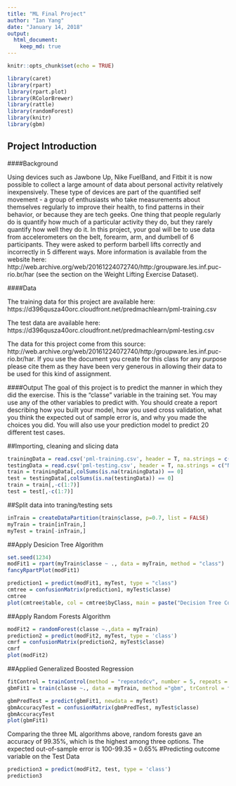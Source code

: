 ---
title: "ML Final Project"
author: "Ian Yang"
date: "January 14, 2018"
output:
  html_document:
    keep_md: true
---

```{r setup, include=FALSE}
knitr::opts_chunk$set(echo = TRUE)
```



```{r}
library(caret)
library(rpart)
library(rpart.plot)
library(RColorBrewer)
library(rattle)
library(randomForest)
library(knitr)
library(gbm)
```

## Project Introduction
####Background

Using devices such as Jawbone Up, Nike FuelBand, and Fitbit it is now possible to collect a large amount of data about personal activity relatively inexpensively. These type of devices are part of the quantified self movement - a group of enthusiasts who take measurements about themselves regularly to improve their health, to find patterns in their behavior, or because they are tech geeks. One thing that people regularly do is quantify how much of a particular activity they do, but they rarely quantify how well they do it. In this project, your goal will be to use data from accelerometers on the belt, forearm, arm, and dumbell of 6 participants. They were asked to perform barbell lifts correctly and incorrectly in 5 different ways. More information is available from the website here: http://web.archive.org/web/20161224072740/http:/groupware.les.inf.puc-rio.br/har (see the section on the Weight Lifting Exercise Dataset).


####Data

The training data for this project are available here: https://d396qusza40orc.cloudfront.net/predmachlearn/pml-training.csv

The test data are available here:
https://d396qusza40orc.cloudfront.net/predmachlearn/pml-testing.csv


The data for this project come from this source: http://web.archive.org/web/20161224072740/http:/groupware.les.inf.puc-rio.br/har. If you use the document you create for this class for any purpose please cite them as they have been very generous in allowing their data to be used for this kind of assignment.

####Output
The goal of this project is to predict the manner in which they did the exercise. This is the "classe" variable in the training set. You may use any of the other variables to predict with. You should create a report describing how you built your model, how you used cross validation, what you think the expected out of sample error is, and why you made the choices you did. You will also use your prediction model to predict 20 different test cases.


##Importing, cleaning and slicing data
```{r}
trainingData = read.csv('pml-training.csv', header = T, na.strings = c("NA", "", "#DIV/0!"))
testingData = read.csv('pml-testing.csv', header = T, na.strings = c("NA", "", "#DIV/0!"))
train = trainingData[,colSums(is.na(trainingData)) == 0]
test = testingData[,colSums(is.na(testingData)) == 0]
train = train[,-c(1:7)]
test = test[,-c(1:7)]
```

##Split data into traning/testing sets
```{r}
inTrain = createDataPartition(train$classe, p=0.7, list = FALSE)
myTrain = train[inTrain,]
myTest = train[-inTrain,]
```

##Apply Desicion Tree Algorithm
```{r}
set.seed(1234)
modFit1 = rpart(myTrain$classe ~ ., data = myTrain, method = "class")
fancyRpartPlot(modFit1)

prediction1 = predict(modFit1, myTest, type = "class")
cmtree = confusionMatrix(prediction1, myTest$classe)
cmtree
plot(cmtree$table, col = cmtree$byClass, main = paste("Decision Tree Confusion Matrix: Accuracy=", round(cmtree$overall['Accuracy'],4)))
```
##Apply Random Forests Algorithm
```{r}
modFit2 = randomForest(classe ~.,data = myTrain)
prediction2 = predict(modFit2, myTest, type = 'class')
cmrf = confusionMatrix(prediction2, myTest$classe)
cmrf
plot(modFit2)
```

##Applied Generalized Boosted Regression
```{r}
fitControl = trainControl(method = "repeatedcv", number = 5, repeats = 1)
gbmFit1 = train(classe ~., data = myTrain, method ="gbm", trControl = fitControl, verbose = FALSE)

gbmPredTest = predict(gbmFit1, newdata = myTest)
gbmAccuracyTest = confusionMatrix(gbmPredTest, myTest$classe)
gbmAccuracyTest
plot(gbmFit1)
```
Comparing the three ML algorithms above, random forests gave an accuracy of 99.35%, which is the highest among three options. The expected out-of-sample error is 100-99.35 = 0.65%
#Predicting outcome variable on the Test Data
```{r}
prediction3 = predict(modFit2, test, type = 'class')
prediction3
```





























